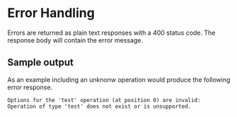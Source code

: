 # Error Handling

Errors are returned as plain text responses with a 400 status code. The response body will contain the error message.

## Sample output

As an example including an unknonw operation would produce the following error response.

```
Options for the 'test' operation (at position 0) are invalid: Operation of type 'test' does not exist or is unsupported.
```
